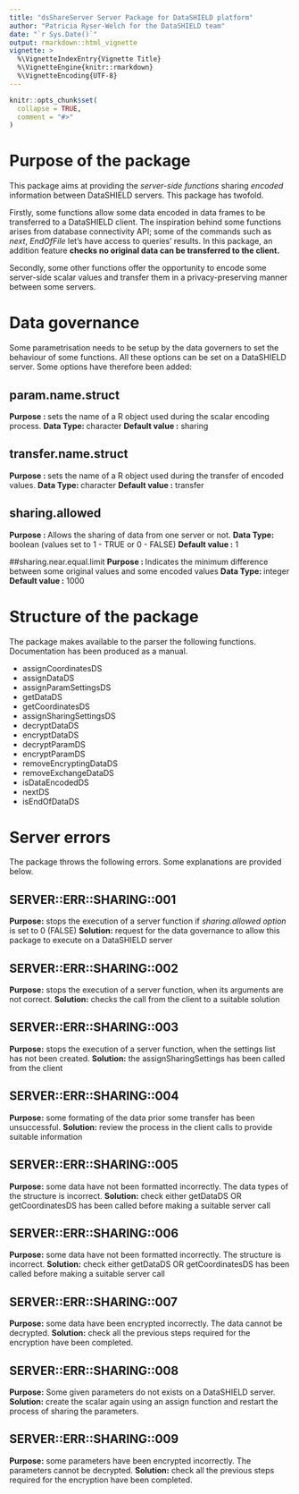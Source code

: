 ```yaml
---
title: "dsShareServer Server Package for DataSHIELD platform"
author: "Patricia Ryser-Welch for the DataSHIELD team"
date: "`r Sys.Date()`"
output: rmarkdown::html_vignette
vignette: >
  %\VignetteIndexEntry{Vignette Title}
  %\VignetteEngine{knitr::rmarkdown}
  %\VignetteEncoding{UTF-8}
---
```


```r
knitr::opts_chunk$set(
  collapse = TRUE,
  comment = "#>"
)
```

# Purpose of the package
This package aims at providing the _server-side functions_ sharing _encoded_ information between DataSHIELD servers. This package has twofold. 

Firstly, some functions allow some data encoded in data frames to be transferred to a DataSHIELD client. The inspiration behind some functions arises from database connectivity API; some of the commands such as _next_, _EndOfFile_ let's have access to queries' results. In this package, an addition feature **checks no original data can be transferred to the client.**  

Secondly, some other functions offer the opportunity to encode some server-side scalar values and transfer them in a privacy-preserving manner between some servers. 


# Data governance
Some parametrisation needs to be setup by the data governers to set the behaviour of some functions. All these options can be set on a DataSHIELD server. Some options have therefore been added:

## param.name.struct
**Purpose  : **       sets the name of a R object used during the scalar encoding process.
**Data Type: **       character
**Default value :**   sharing


## transfer.name.struct
**Purpose  : **       sets the name of a R object used during the transfer of encoded values.
**Data Type: **       character
**Default value :**   transfer

## sharing.allowed
**Purpose  : **       Allows the sharing of data from one server or not.
**Data Type: **       boolean (values set to 1 - TRUE or 0 - FALSE)
**Default value :**   1 

##sharing.near.equal.limit
**Purpose  : **       Indicates the minimum difference between some original values and some encoded values
**Data Type: **       integer
**Default value :**   1000 


# Structure of the package
The package makes available to the parser the following functions. Documentation has been produced as a manual.

* assignCoordinatesDS
* assignDataDS
* assignParamSettingsDS
* getDataDS
* getCoordinatesDS
* assignSharingSettingsDS
* decryptDataDS
* encryptDataDS
* decryptParamDS
* encryptParamDS
* removeEncryptingDataDS
* removeExchangeDataDS
* isDataEncodedDS
* nextDS
* isEndOfDataDS

# Server errors 
The package throws the following errors. Some explanations are provided below.

## SERVER::ERR::SHARING::001
**Purpose:** stops the execution of a server function if _sharing.allowed option_ is set to 0 (FALSE)
**Solution:** request for the data governance to allow this package to execute on a DataSHIELD server

## SERVER::ERR::SHARING::002
**Purpose:** stops the execution of a server function, when its arguments are not correct.
**Solution:** checks the call from the client to a suitable solution

## SERVER::ERR::SHARING::003
**Purpose:** stops the execution of a server function, when the settings list has not been created.
**Solution:** the assignSharingSettings has been called from the client

## SERVER::ERR::SHARING::004
**Purpose:**  some formating of the data prior some transfer has been unsuccessful.
**Solution:** review the process in the client calls to provide suitable information

## SERVER::ERR::SHARING::005
**Purpose:**  some data have not been formatted incorrectly. The data types of the structure is incorrect.
**Solution:** check either getDataDS OR getCoordinatesDS has been called before making a suitable server call

## SERVER::ERR::SHARING::006
**Purpose:**  some data have not been formatted incorrectly. The structure is incorrect.
**Solution:** check either getDataDS OR getCoordinatesDS has been called before making a suitable server call

## SERVER::ERR::SHARING::007
**Purpose:**  some data have been encrypted incorrectly. The data cannot be decrypted.
**Solution:** check all the previous steps required for the encryption have been completed.

## SERVER::ERR::SHARING::008
**Purpose:**  Some given parameters do not exists on a DataSHIELD server.
**Solution:** create the scalar again using an assign function and restart the process of sharing the parameters.

## SERVER::ERR::SHARING::009
**Purpose:**  some parameters have been encrypted incorrectly. The parameters cannot be decrypted.
**Solution:** check all the previous steps required for the encryption have been completed.
